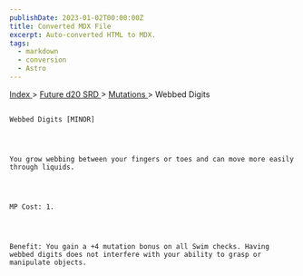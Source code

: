 ```yaml
---
publishDate: 2023-01-02T00:00:00Z
title: Converted MDX File
excerpt: Auto-converted HTML to MDX.
tags:
  - markdown
  - conversion
  - Astro
---
```


[
Index
](-index) >
[
Future d20 SRD
](future-d20-srd-index) >
[
Mutations
](future-d20-srd-mutations-index) > Webbed Digits

##

    Webbed Digits [MINOR]




    You grow webbing between your fingers or toes and can move more easily through liquids.




    MP Cost: 1.




    Benefit: You gain a +4 mutation bonus on all Swim checks. Having webbed digits does not interfere with your ability to grasp or manipulate objects.
